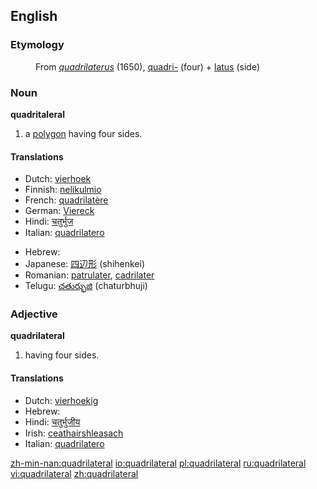 ==English==

===Etymology===
: From {{L.}} ''[[quadrilaterus]]'' (1650), [[quadri-]] (four) + [[latus]] (side)

===Noun===
{{wikipedia}}
'''quadritaleral'''

# a [[polygon]] having four sides.

====Translations====
{{trans-top|a polygon having four sides}}
*Dutch: [[vierhoek]]
*Finnish: [[nelikulmio]]
*French: [[quadrilatère]]
*German: [[Viereck]]
*Hindi: [[चतुर्भुज]]
*Italian: [[quadrilatero]] {{m}}
{{trans-mid}}
*Hebrew: {{he-translation|מרובע|merubá}} {{m}}
*Japanese: [[四辺形]] (shihenkei)
*Romanian: [[patrulater]], [[cadrilater]]
*Telugu: [[చతుర్భుజి]] (chaturbhuji)
{{trans-bottom}}

===Adjective===
'''quadrilateral'''

# having four sides.

====Translations====
{{trans-top|having four sides}}
*Dutch: [[vierhoekig]]
*Hebrew: {{he-translation|מרובע|merubá}} {{m}}
*Hindi: [[चतुर्भुजीय]]
*Irish: [[ceathairshleasach]]
*Italian: [[quadrilatero]]
{{trans-mid}}
{{trans-bottom}}

[[zh-min-nan:quadrilateral]]
[[io:quadrilateral]]
[[pl:quadrilateral]]
[[ru:quadrilateral]]
[[vi:quadrilateral]]
[[zh:quadrilateral]]
